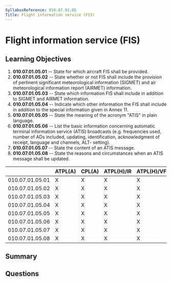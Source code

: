 ```yaml
---
SyllabusReference: 010.07.01.05
Title: Flight information service (FIS)
---
```


# Flight information service (FIS)

## Learning Objectives

1.  **010.07.01.05.01** -- State for which aircraft FIS shall be provided.
2.  **010.07.01.05.02** -- State whether or not FIS shall include the provision
    of pertinent significant meteorological information (SIGMET) and air
    meteorological information report (AIRMET) information.
3.  **010.07.01.05.03** -- State which information FIS shall include in addition
    to SIGMET and AIRMET information.
4.  **010.07.01.05.04** -- Indicate which other information the FIS shall include
    in addition to the special information given in Annex 11.
5.  **010.07.01.05.05** -- State the meaning of the acronym "ATIS" in plain
    language.
6.  **010.07.01.05.06** -- List the basic information concerning automatic
    terminal information service (ATIS) broadcasts (e.g. frequencies used, number
    of ADs included, updating, identification, acknowledgment of receipt,
    language and channels, ALT- setting).
7.  **010.07.01.05.07** -- State the content of an ATIS message.
8.  **010.07.01.05.08** -- State the reasons and circumstances when an ATIS
    message shall be updated.

|                 | ATPL(A) | CPL(A) | ATPL(H)/IR | ATPL(H)/VFR | CPL(H) | IR | CBIR(A) |
| --------------- | ------- | ------ | ---------- | ----------- | ------ | -- | ------- |
| 010.07.01.05.01 | X       | X      | X          | X           | X      | X  |         |
| 010.07.01.05.02 | X       | X      | X          | X           | X      | X  |         |
| 010.07.01.05.03 | X       | X      | X          | X           | X      | X  |         |
| 010.07.01.05.04 | X       | X      | X          | X           | X      | X  |         |
| 010.07.01.05.05 | X       | X      | X          | X           | X      | X  |         |
| 010.07.01.05.06 | X       | X      | X          | X           | X      | X  |         |
| 010.07.01.05.07 | X       | X      | X          | X           | X      |    |         |
| 010.07.01.05.08 | X       | X      | X          | X           | X      | X  |         |

## Summary

## Questions
